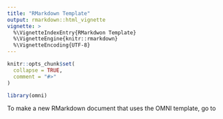 ```yaml
---
title: "RMarkdown Template"
output: rmarkdown::html_vignette
vignette: >
  %\VignetteIndexEntry{RMarkdwon Template}
  %\VignetteEngine{knitr::rmarkdown}
  %\VignetteEncoding{UTF-8}
---
```


```r
knitr::opts_chunk$set(
  collapse = TRUE,
  comment = "#>"
)
```

```r
library(omni)
```

To make a new RMarkdown document that uses the OMNI template, go to
